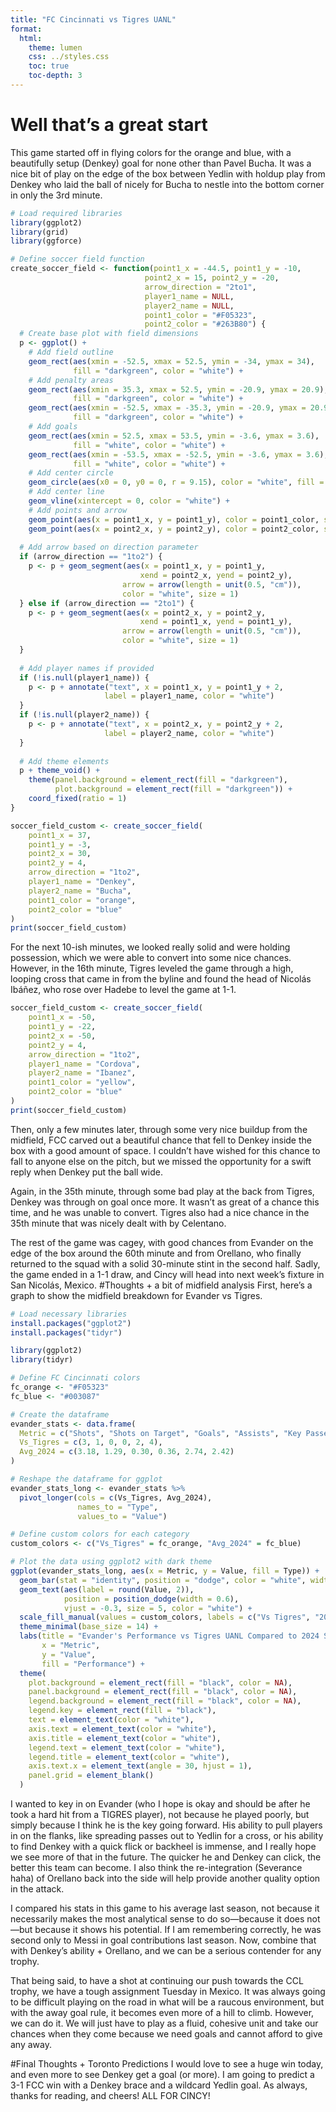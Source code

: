 ```yaml
---
title: "FC Cincinnati vs Tigres UANL"
format:
  html:
    theme: lumen
    css: ../styles.css
    toc: true
    toc-depth: 3
---
```


# Well that's a great start
This game started off in flying colors for the orange and blue, with a beautifully setup (Denkey) goal for none other than Pavel Bucha. It was a nice bit of play on the edge of the box between Yedlin with holdup play from Denkey who laid the ball of nicely for Bucha to nestle into the bottom corner in only the 3rd minute.

```r
# Load required libraries
library(ggplot2)
library(grid)
library(ggforce)

# Define soccer field function
create_soccer_field <- function(point1_x = -44.5, point1_y = -10, 
                              point2_x = 15, point2_y = -20,
                              arrow_direction = "2to1",
                              player1_name = NULL,
                              player2_name = NULL,
                              point1_color = "#F05323",
                              point2_color = "#263B80") {
  # Create base plot with field dimensions
  p <- ggplot() +
    # Add field outline
    geom_rect(aes(xmin = -52.5, xmax = 52.5, ymin = -34, ymax = 34),
              fill = "darkgreen", color = "white") +
    # Add penalty areas
    geom_rect(aes(xmin = 35.3, xmax = 52.5, ymin = -20.9, ymax = 20.9),
              fill = "darkgreen", color = "white") +
    geom_rect(aes(xmin = -52.5, xmax = -35.3, ymin = -20.9, ymax = 20.9),
              fill = "darkgreen", color = "white") +
    # Add goals
    geom_rect(aes(xmin = 52.5, xmax = 53.5, ymin = -3.6, ymax = 3.6),
              fill = "white", color = "white") +
    geom_rect(aes(xmin = -53.5, xmax = -52.5, ymin = -3.6, ymax = 3.6),
              fill = "white", color = "white") +
    # Add center circle
    geom_circle(aes(x0 = 0, y0 = 0, r = 9.15), color = "white", fill = "darkgreen") +
    # Add center line
    geom_vline(xintercept = 0, color = "white") +
    # Add points and arrow
    geom_point(aes(x = point1_x, y = point1_y), color = point1_color, size = 4) +
    geom_point(aes(x = point2_x, y = point2_y), color = point2_color, size = 4)
    
  # Add arrow based on direction parameter
  if (arrow_direction == "1to2") {
    p <- p + geom_segment(aes(x = point1_x, y = point1_y,
                             xend = point2_x, yend = point2_y),
                         arrow = arrow(length = unit(0.5, "cm")),
                         color = "white", size = 1)
  } else if (arrow_direction == "2to1") {
    p <- p + geom_segment(aes(x = point2_x, y = point2_y,
                             xend = point1_x, yend = point1_y),
                         arrow = arrow(length = unit(0.5, "cm")),
                         color = "white", size = 1)
  }
  
  # Add player names if provided
  if (!is.null(player1_name)) {
    p <- p + annotate("text", x = point1_x, y = point1_y + 2,
                     label = player1_name, color = "white")
  }
  if (!is.null(player2_name)) {
    p <- p + annotate("text", x = point2_x, y = point2_y + 2,
                     label = player2_name, color = "white")
  }
  
  # Add theme elements
  p + theme_void() +
    theme(panel.background = element_rect(fill = "darkgreen"),
          plot.background = element_rect(fill = "darkgreen")) +
    coord_fixed(ratio = 1)
}
```

```r
soccer_field_custom <- create_soccer_field(
    point1_x = 37, 
    point1_y = -3, 
    point2_x = 30, 
    point2_y = 4, 
    arrow_direction = "1to2", 
    player1_name = "Denkey",
    player2_name = "Bucha",
    point1_color = "orange",
    point2_color = "blue"
)
print(soccer_field_custom)
```

For the next 10-ish minutes, we looked really solid and were holding possession, which we were able to convert into some nice chances. However, in the 16th minute, Tigres leveled the game through a high, looping cross that came in from the byline and found the head of Nicolás Ibáñez, who rose over Hadebe to level the game at 1-1.

```r
soccer_field_custom <- create_soccer_field(
    point1_x = -50, 
    point1_y = -22, 
    point2_x = -50, 
    point2_y = 4, 
    arrow_direction = "1to2", 
    player1_name = "Cordova",
    player2_name = "Ibanez",
    point1_color = "yellow",
    point2_color = "blue"
)
print(soccer_field_custom)
```

Then, only a few minutes later, through some very nice buildup from the midfield, FCC carved out a beautiful chance that fell to Denkey inside the box with a good amount of space. I couldn’t have wished for this chance to fall to anyone else on the pitch, but we missed the opportunity for a swift reply when Denkey put the ball wide.

Again, in the 35th minute, through some bad play at the back from Tigres, Denkey was through on goal once more. It wasn’t as great of a chance this time, and he was unable to convert. Tigres also had a nice chance in the 35th minute that was nicely dealt with by Celentano.

The rest of the game was cagey, with good chances from Evander on the edge of the box around the 60th minute and from Orellano, who finally returned to the squad with a solid 30-minute stint in the second half. Sadly, the game ended in a 1-1 draw, and Cincy will head into next week’s fixture in San Nicolás, Mexico.
#Thoughts + a bit of midfield analysis
First, here’s a graph to show the midfield breakdown for Evander vs Tigres.

```r
# Load necessary libraries
install.packages("ggplot2")
install.packages("tidyr")

library(ggplot2)
library(tidyr)

# Define FC Cincinnati colors
fc_orange <- "#F05323"
fc_blue <- "#003087"

# Create the dataframe
evander_stats <- data.frame(
  Metric = c("Shots", "Shots on Target", "Goals", "Assists", "Key Passes", "Dribbles"),
  Vs_Tigres = c(3, 1, 0, 0, 2, 4),
  Avg_2024 = c(3.18, 1.29, 0.30, 0.36, 2.74, 2.42)
)

# Reshape the dataframe for ggplot
evander_stats_long <- evander_stats %>%
  pivot_longer(cols = c(Vs_Tigres, Avg_2024), 
               names_to = "Type", 
               values_to = "Value")

# Define custom colors for each category
custom_colors <- c("Vs_Tigres" = fc_orange, "Avg_2024" = fc_blue)

# Plot the data using ggplot2 with dark theme
ggplot(evander_stats_long, aes(x = Metric, y = Value, fill = Type)) +
  geom_bar(stat = "identity", position = "dodge", color = "white", width = 0.6) +
  geom_text(aes(label = round(Value, 2)), 
            position = position_dodge(width = 0.6), 
            vjust = -0.3, size = 5, color = "white") +
  scale_fill_manual(values = custom_colors, labels = c("Vs Tigres", "2024 Avg")) +
  theme_minimal(base_size = 14) +
  labs(title = "Evander's Performance vs Tigres UANL Compared to 2024 Season Average",
       x = "Metric",
       y = "Value",
       fill = "Performance") +
  theme(
    plot.background = element_rect(fill = "black", color = NA),
    panel.background = element_rect(fill = "black", color = NA),
    legend.background = element_rect(fill = "black", color = NA),
    legend.key = element_rect(fill = "black"),
    text = element_text(color = "white"),
    axis.text = element_text(color = "white"),
    axis.title = element_text(color = "white"),
    legend.text = element_text(color = "white"),
    legend.title = element_text(color = "white"),
    axis.text.x = element_text(angle = 30, hjust = 1),
    panel.grid = element_blank()
  )
```

I wanted to key in on Evander (who I hope is okay and should be after he took a hard hit from a TIGRES player), not because he played poorly, but simply because I think he is the key going forward. His ability to pull players in on the flanks, like spreading passes out to Yedlin for a cross, or his ability to find Denkey with a quick flick or backheel is immense, and I really hope we see more of that in the future. The quicker he and Denkey can click, the better this team can become. I also think the re-integration (Severance haha) of Orellano back into the side will help provide another quality option in the attack.

I compared his stats in this game to his average last season, not because it necessarily makes the most analytical sense to do so—because it does not—but because it shows his potential. If I am remembering correctly, he was second only to Messi in goal contributions last season. Now, combine that with Denkey’s ability + Orellano, and we can be a serious contender for any trophy.

That being said, to have a shot at continuing our push towards the CCL trophy, we have a tough assignment Tuesday in Mexico. It was always going to be difficult playing on the road in what will be a raucous environment, but with the away goal rule, it becomes even more of a hill to climb. However, we can do it. We will just have to play as a fluid, cohesive unit and take our chances when they come because we need goals and cannot afford to give any away.

#Final Thoughts + Toronto Predictions
I would love to see a huge win today, and even more to see Denkey get a goal (or more). I am going to predict a 3-1 FCC win with a Denkey brace and a wildcard Yedlin goal. As always, thanks for reading, and cheers! ALL FOR CINCY!